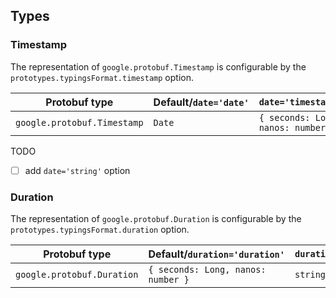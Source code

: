 ## Types

### Timestamp

The representation of `google.protobuf.Timestamp` is configurable by the `prototypes.typingsFormat.timestamp` option.

| Protobuf type    | Default/`date='date'` | `date='timestamp'`                      |
| --------------------------- | ---------------------- | ----------------------------------|
| `google.protobuf.Timestamp` | `Date`                 | `{ seconds: Long, nanos: number }`|

TODO

* [ ] add `date='string'` option

### Duration

The representation of `google.protobuf.Duration` is configurable by the `prototypes.typingsFormat.duration` option.

| Protobuf type    | Default/`duration='duration'` | `duration='string'`                      |  |
| --------------------------- | ---------------------- | ------------------------------------ | ---------------- |
| `google.protobuf.Duration` | `{ seconds: Long, nanos: number }`                 | `string` |  |
